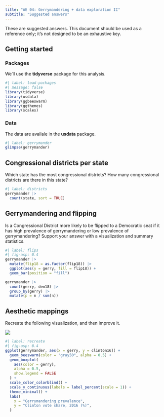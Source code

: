 ```yaml
---
title: "AE 04: Gerrymandering + data exploration II"
subtitle: "Suggested answers"
---
```


::: callout-important
These are suggested answers.
This document should be used as a reference only; it's not designed to be an exhaustive key.
:::

## Getting started

### Packages

We'll use the **tidyverse** package for this analysis.

```r
#| label: load-packages
#| message: false
library(tidyverse)
library(usdata)
library(ggbeeswarm)
library(ggthemes)
library(scales)
```

### Data

The data are availale in the **usdata** package.

```r
#| label: gerrymander
glimpse(gerrymander)
```

## Congressional districts per state

Which state has the most congressional districts?
How many congressional districts are there in this state?

```r
#| label: districts
gerrymander |>
  count(state, sort = TRUE)
```

## Gerrymandering and flipping

Is a Congressional District more likely to be flipped to a Democratic seat if it has high prevalence of gerrymandering or low prevalence of gerrymandering?
Support your answer with a visualization and summary statistics.

```r
#| label: flips
#| fig-asp: 0.4
gerrymander |>
  mutate(flip18 = as.factor(flip18)) |>
  ggplot(aes(y = gerry, fill = flip18)) +
  geom_bar(position = "fill")

gerrymander |>
  count(gerry, dem18) |>
  group_by(gerry) |>
  mutate(p = n / sum(n))
```

## Aesthetic mappings

Recreate the following visualization, and then improve it.

![](images/gerrymander-recreate.png)

```r
#| label: recreate
#| fig-asp: 0.4
ggplot(gerrymander, aes(x = gerry, y = clinton16)) +
  geom_beeswarm(color = "gray50", alpha = 0.5) +
  geom_boxplot(
    aes(color = gerry), 
    alpha = 0.5, 
    show.legend = FALSE
  ) +
  scale_color_colorblind() +
  scale_y_continuous(labels = label_percent(scale = 1)) +
  theme_minimal() +
  labs(
    x = "Gerrymandering prevalence",
    y = "Clinton vote share, 2016 (%)",
  )
```
